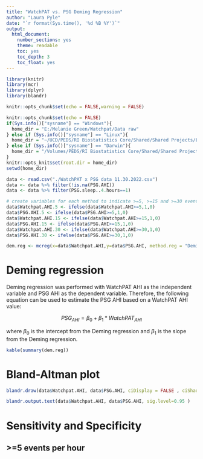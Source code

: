```yaml
---
title: "WatchPAT vs. PSG Deming Regression"
author: "Laura Pyle"
date: "`r format(Sys.time(), '%d %B %Y')`"
output:
  html_document:
    number_sections: yes
    theme: readable
    toc: yes
    toc_depth: 3
    toc_float: yes
---
```


```r
library(knitr)
library(mcr)
library(dplyr)
library(blandr)

knitr::opts_chunk$set(echo = FALSE,warning = FALSE)

knitr::opts_chunk$set(echo = FALSE)
if(Sys.info()["sysname"] == "Windows"){
  home_dir = "E:/Melanie Green/Watchpat/Data raw"
} else if (Sys.info()["sysname"] == "Linux"){
  home_dir = "~/UCD/PEDS/RI Biostatistics Core/Shared/Shared Projects/Laura/BDC/Projects"
} else if (Sys.info()["sysname"] == "Darwin"){
  home_dir = "/Volumes/PEDS/RI Biostatistics Core/Shared/Shared Projects/Laura/Peds Endo/Melanie Green/Watchpat/Data raw"
}
knitr::opts_knit$set(root.dir = home_dir)
setwd(home_dir)
```

```r
data <- read.csv("./WatchPAT x PSG data 11.30.2022.csv")
data <- data %>% filter(!is.na(PSG.AHI))
data <- data %>% filter(PSG.sleep..4.hours==1)

# create variables for each method to indicate >=5, >=15 and >=30 events per hour
data$Watchpat.AHI.5 <- ifelse(data$Watchpat.AHI>=5,1,0)
data$PSG.AHI.5 <- ifelse(data$PSG.AHI>=5,1,0)
data$Watchpat.AHI.15 <- ifelse(data$Watchpat.AHI>=15,1,0)
data$PSG.AHI.15 <- ifelse(data$PSG.AHI>=15,1,0)
data$Watchpat.AHI.30 <- ifelse(data$Watchpat.AHI>=30,1,0)
data$PSG.AHI.30 <- ifelse(data$PSG.AHI>=30,1,0)

dem.reg <- mcreg(x=data$Watchpat.AHI,y=data$PSG.AHI, method.reg = "Deming")
```

# Deming regression

Deming regression was performed with WatchPAT AHI as the independent variable and PSG AHI as the dependent variable. Therefore, the following equation can be used to estimate the PSG AHI based on a WatchPAT AHI value:

$$PSG_{AHI} = \beta_0 + \beta_1 * WatchPAT_{AHI}$$

where $\beta_0$ is the intercept from the Deming regression and $\beta_1$ is the slope from the Deming regression.

```r
kable(summary(dem.reg))
```

# Bland-Altman plot

```r
blandr.draw(data$Watchpat.AHI, data$PSG.AHI, ciDisplay = FALSE , ciShading = FALSE )
```

```r
blandr.output.text(data$Watchpat.AHI, data$PSG.AHI, sig.level=0.95 )
```

# Sensitivity and Specificity

## >=5 events per hour